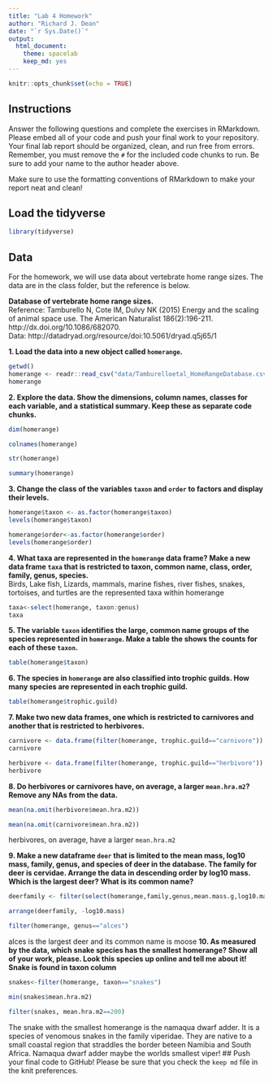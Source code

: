 ```yaml
---
title: "Lab 4 Homework"
author: "Richard J. Dean"
date: "`r Sys.Date()`"
output:
  html_document: 
    theme: spacelab
    keep_md: yes
---
```


```r
knitr::opts_chunk$set(echo = TRUE)
```

## Instructions
Answer the following questions and complete the exercises in RMarkdown. Please embed all of your code and push your final work to your repository. Your final lab report should be organized, clean, and run free from errors. Remember, you must remove the `#` for the included code chunks to run. Be sure to add your name to the author header above.  

Make sure to use the formatting conventions of RMarkdown to make your report neat and clean!  

## Load the tidyverse
```r
library(tidyverse)
```

## Data
For the homework, we will use data about vertebrate home range sizes. The data are in the class folder, but the reference is below.  

**Database of vertebrate home range sizes.**  
Reference: Tamburello N, Cote IM, Dulvy NK (2015) Energy and the scaling of animal space use. The American Naturalist 186(2):196-211. http://dx.doi.org/10.1086/682070.  
Data: http://datadryad.org/resource/doi:10.5061/dryad.q5j65/1  

**1. Load the data into a new object called `homerange`.**
```r
getwd()
homerange <- readr::read_csv("data/Tamburelloetal_HomeRangeDatabase.csv")
homerange
```

**2. Explore the data. Show the dimensions, column names, classes for each variable, and a statistical summary. Keep these as separate code chunks.**  
```r
dim(homerange)
```
```r
colnames(homerange)
```
```r
str(homerange)
```
```r
summary(homerange)
```
**3. Change the class of the variables `taxon` and `order` to factors and display their levels.**  
```r
homerange$taxon <- as.factor(homerange$taxon)
levels(homerange$taxon)
```
```r
homerange$order<-as.factor(homerange$order)
levels(homerange$order)
```

**4. What taxa are represented in the `homerange` data frame? Make a new data frame `taxa` that is restricted to taxon, common name, class, order, family, genus, species.**  
Birds, Lake fish, Lizards, mammals, marine fishes, river fishes, snakes, tortoises, and turtles are the represented taxa within homerange

```r
taxa<-select(homerange, taxon:genus)
taxa
```
**5. The variable `taxon` identifies the large, common name groups of the species represented in `homerange`. Make a table the shows the counts for each of these `taxon`.**  
```r
table(homerange$taxon)
```
**6. The species in `homerange` are also classified into trophic guilds. How many species are represented in each trophic guild.**  
```r
table(homerange$trophic.guild)
```
**7. Make two new data frames, one which is restricted to carnivores and another that is restricted to herbivores.**  
```r
carnivore <- data.frame(filter(homerange, trophic.guild=="carnivore"))
carnivore
```
```r
herbivore <- data.frame(filter(homerange, trophic.guild=="herbivore"))
herbivore
```
**8. Do herbivores or carnivores have, on average, a larger `mean.hra.m2`? Remove any NAs from the data.**  
```r
mean(na.omit(herbivore$mean.hra.m2)) 
```
```r
mean(na.omit(carnivore$mean.hra.m2))
```
herbivores, on average, have a larger `mean.hra.m2`

**9. Make a new dataframe `deer` that is limited to the mean mass, log10 mass, family, genus, and species of deer in the database. The family for deer is cervidae. Arrange the data in descending order by log10 mass. Which is the largest deer? What is its common name?**  
```r
deerfamily <- filter(select(homerange,family,genus,mean.mass.g,log10.mass), family=="cervidae")
```
```r
arrange(deerfamily, -log10.mass)
```
```r
filter(homerange, genus=="alces")
```

alces is the largest deer and its common name is moose
**10. As measured by the data, which snake species has the smallest homerange? Show all of your work, please. Look this species up online and tell me about it!** **Snake is found in taxon column** 
```r
snakes<-filter(homerange, taxon=="snakes")
```
```r
min(snakes$mean.hra.m2)
```
```r
filter(snakes, mean.hra.m2==200)
```
The snake with the smallest homerange is the namaqua dwarf adder. It is a species of venomous snakes in the family viperidae. They are native to a small coastal region that straddles the border beteen Namibia and South Africa. Namaqua dwarf adder maybe the worlds smallest viper!
## Push your final code to GitHub!
Please be sure that you check the `keep md` file in the knit preferences.   